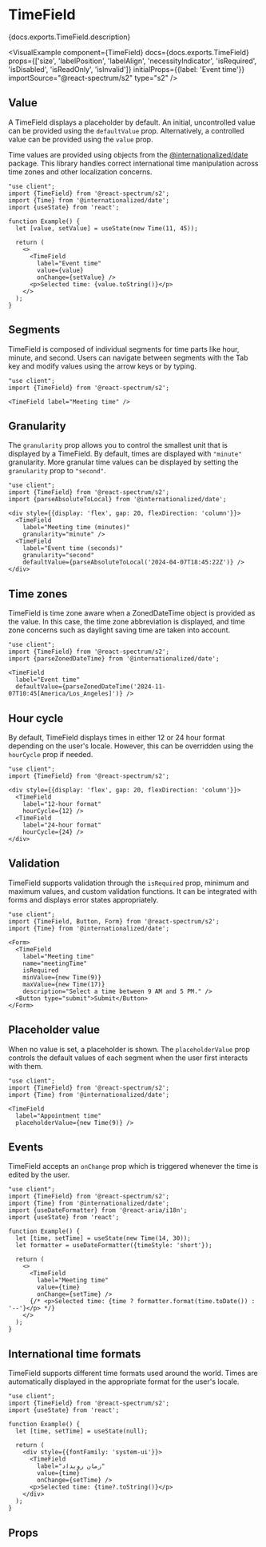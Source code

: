 

# TimeField

<PageDescription>{docs.exports.TimeField.description}</PageDescription>

<VisualExample
  component={TimeField}
  docs={docs.exports.TimeField}
  props={['size', 'labelPosition', 'labelAlign', 'necessityIndicator', 'isRequired', 'isDisabled', 'isReadOnly', 'isInvalid']}
  initialProps={{label: 'Event time'}}
  importSource="@react-spectrum/s2"
  type="s2" />

## Value

A TimeField displays a placeholder by default. An initial, uncontrolled value can be provided using the `defaultValue` prop. Alternatively, a controlled value can be provided using the `value` prop.

Time values are provided using objects from the [@internationalized/date](https://react-spectrum.adobe.com/internationalized/date/) package. This library handles correct international time manipulation across time zones and other localization concerns.

```tsx render
"use client";
import {TimeField} from '@react-spectrum/s2';
import {Time} from '@internationalized/date';
import {useState} from 'react';

function Example() {
  let [value, setValue] = useState(new Time(11, 45));

  return (
    <>
      <TimeField
        label="Event time"
        value={value}
        onChange={setValue} />
      <p>Selected time: {value.toString()}</p>
    </>
  );
}
```

## Segments

TimeField is composed of individual segments for time parts like hour, minute, and second. Users can navigate between segments with the Tab key and modify values using the arrow keys or by typing.

```tsx render
"use client";
import {TimeField} from '@react-spectrum/s2';

<TimeField label="Meeting time" />
```

## Granularity

The `granularity` prop allows you to control the smallest unit that is displayed by a TimeField. By default, times are displayed with `"minute"` granularity. More granular time values can be displayed by setting the `granularity` prop to `"second"`.

```tsx render hideImports
"use client";
import {TimeField} from '@react-spectrum/s2';
import {parseAbsoluteToLocal} from '@internationalized/date';

<div style={{display: 'flex', gap: 20, flexDirection: 'column'}}>
  <TimeField
    label="Meeting time (minutes)"
    granularity="minute" />
  <TimeField
    label="Event time (seconds)"
    granularity="second"
    defaultValue={parseAbsoluteToLocal('2024-04-07T18:45:22Z')} />
</div>
```

## Time zones

TimeField is time zone aware when a ZonedDateTime object is provided as the value. In this case, the time zone abbreviation is displayed, and time zone concerns such as daylight saving time are taken into account.

```tsx render hideImports
"use client";
import {TimeField} from '@react-spectrum/s2';
import {parseZonedDateTime} from '@internationalized/date';

<TimeField
  label="Event time"
  defaultValue={parseZonedDateTime('2024-11-07T10:45[America/Los_Angeles]')} />
```

## Hour cycle

By default, TimeField displays times in either 12 or 24 hour format depending on the user's locale. However, this can be overridden using the `hourCycle` prop if needed.

```tsx render hideImports
"use client";
import {TimeField} from '@react-spectrum/s2';

<div style={{display: 'flex', gap: 20, flexDirection: 'column'}}>
  <TimeField
    label="12-hour format"
    hourCycle={12} />
  <TimeField
    label="24-hour format"
    hourCycle={24} />
</div>
```

## Validation

TimeField supports validation through the `isRequired` prop, minimum and maximum values, and custom validation functions. It can be integrated with forms and displays error states appropriately.

```tsx render hideImports
"use client";
import {TimeField, Button, Form} from '@react-spectrum/s2';
import {Time} from '@internationalized/date';

<Form>
  <TimeField
    label="Meeting time"
    name="meetingTime"
    isRequired
    minValue={new Time(9)}
    maxValue={new Time(17)}
    description="Select a time between 9 AM and 5 PM." />
  <Button type="submit">Submit</Button>
</Form>
```

## Placeholder value

When no value is set, a placeholder is shown. The `placeholderValue` prop controls the default values of each segment when the user first interacts with them.

```tsx render hideImports
"use client";
import {TimeField} from '@react-spectrum/s2';
import {Time} from '@internationalized/date';

<TimeField
  label="Appointment time"
  placeholderValue={new Time(9)} />
```

## Events

TimeField accepts an `onChange` prop which is triggered whenever the time is edited by the user.

```tsx render hideImports
"use client";
import {TimeField} from '@react-spectrum/s2';
import {Time} from '@internationalized/date';
import {useDateFormatter} from '@react-aria/i18n';
import {useState} from 'react';

function Example() {
  let [time, setTime] = useState(new Time(14, 30));
  let formatter = useDateFormatter({timeStyle: 'short'});

  return (
    <>
      <TimeField
        label="Meeting time"
        value={time}
        onChange={setTime} />
      {/* <p>Selected time: {time ? formatter.format(time.toDate()) : '--'}</p> */}
    </>
  );
}
```

## International time formats

TimeField supports different time formats used around the world. Times are automatically displayed in the appropriate format for the user's locale.

```tsx render hideImports
"use client";
import {TimeField} from '@react-spectrum/s2';
import {useState} from 'react';

function Example() {
  let [time, setTime] = useState(null);
  
  return (
    <div style={{fontFamily: 'system-ui'}}>
      <TimeField
        label="زمان رویداد"
        value={time}
        onChange={setTime} />
      <p>Selected time: {time?.toString()}</p>
    </div>
  );
}
```

## Props

<PropTable component={docs.exports.TimeField} links={docs.links} />
